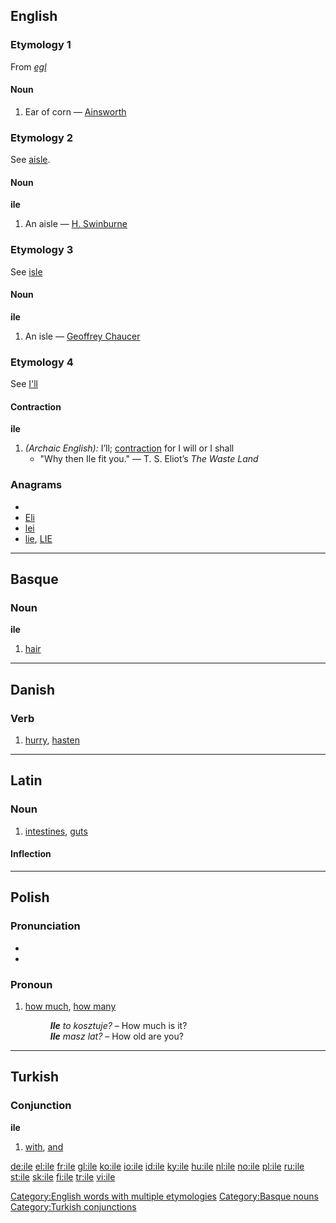{{also|Ile|île}}
==English==

===Etymology 1===
From {{etyl|ang}} ''[[egl]]''

====Noun====
{{infl|en|noun}}

# {{obsolete}} Ear of corn &mdash; [[Ainsworth]]

===Etymology 2===
See [[aisle]].

====Noun====
'''ile'''

# {{obsolete}} An aisle &mdash; [[H. Swinburne]]

===Etymology 3===
See [[isle]]

====Noun====
'''ile'''

# {{obsolete}} An isle &mdash; [[w:Geoffrey Chaucer|Geoffrey Chaucer]]

===Etymology 4===
See [[I'll]]

====Contraction====
'''ile'''

# ''(Archaic English):'' I’ll; [[contraction]] for I will or I shall
#* "Why then Ile fit you." &mdash; T. S. Eliot’s <i>The Waste Land</i>

===Anagrams===
* {{alphagram|eil}}
* [[Eli#English|Eli]]
* [[lei#English|lei]]
* [[lie#English|lie]], [[LIE#English|LIE]]

[[Category:English words with multiple etymologies]]

----

==Basque==

===Noun===
'''ile'''

# [[hair]]

[[Category:Basque nouns]]

----

==Danish==

===Verb===
{{da-verb|il|ile|iler|ilede|har|ilet}}

# [[hurry]], [[hasten]]

----

==Latin==

===Noun===
{{la-noun|ile|ilis|ilis|n|third}}

# [[intestines]], [[guts]]

====Inflection====
{{la-decl-3rd-INEUT|ile|ile|il}}
----

==Polish==

===Pronunciation===
* {{IPA|/ilɛ/|lang=pl}}
* {{audio|Pl-ile.ogg|audio}}

===Pronoun===
{{infl|pl|pronoun|g=p}}

# [[how much]], [[how many]]
#:'''''Ile''' to kosztuje?'' – How much is it?
#:'''''Ile''' masz lat?'' – How old are you?

----

==Turkish==

===Conjunction===
'''ile'''

# [[with]], [[and]]

[[Category:Turkish conjunctions]]

[[de:ile]]
[[el:ile]]
[[fr:ile]]
[[gl:ile]]
[[ko:ile]]
[[io:ile]]
[[id:ile]]
[[ky:ile]]
[[hu:ile]]
[[nl:ile]]
[[no:ile]]
[[pl:ile]]
[[ru:ile]]
[[st:ile]]
[[sk:ile]]
[[fi:ile]]
[[tr:ile]]
[[vi:ile]]